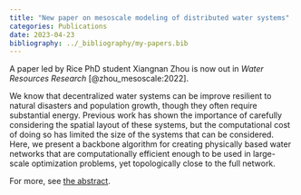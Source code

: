 ```yaml
---
title: "New paper on mesoscale modeling of distributed water systems"
categories: Publications
date: 2023-04-23
bibliography: ../_bibliography/my-papers.bib
---
```


A paper led by Rice PhD student Xiangnan Zhou is now out in *Water Resources Research* [@zhou_mesoscale:2022].

We know that decentralized water systems can be improve resilient to natural disasters and population growth, though they often require substantial energy.
Previous work has shown the importance of carefully considering the spatial layout of these systems, but the computational cost of doing so has limited the size of the systems that can be considered.
Here, we present a backbone algorithm for creating physically based water networks that are computationally efficient enough to be used in large-scale optimization problems, yet topologically close to the full network. 

For more, see [the abstract](../publications/article/zhou_mesoscale_2022.qmd).